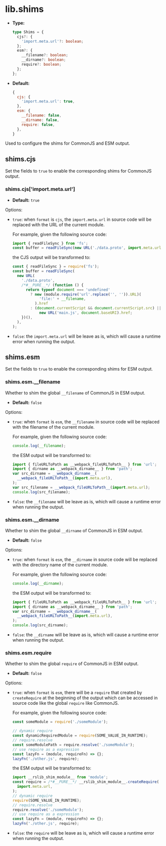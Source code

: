 # lib.shims

- **Type:**

  ```ts
  type Shims = {
    cjs?: {
      'import.meta.url'?: boolean;
    };
    esm?: {
      __filename?: boolean;
      __dirname?: boolean;
      require?: boolean;
    };
  };
  ```

- **Default:**

  ```js
  {
    cjs: {
      'import.meta.url': true,
    },
    esm: {
      __filename: false,
      __dirname: false,
      require: false,
    },
  }
  ```

Used to configure the shims for CommonJS and ESM output.

## shims.cjs

Set the fields to `true` to enable the corresponding shims for CommonJS output.

### shims.cjs['import.meta.url']

- **Default:** `true`

Options:

- `true`: when `format` is `cjs`, the `import.meta.url` in source code will be replaced with the URL of the current module.

  For example, given the following source code:

  ```js
  import { readFileSync } from 'fs';
  const buffer = readFileSync(new URL('./data.proto', import.meta.url));
  ```

  the CJS output will be transformed to:

  ```js
  const { readFileSync } = require('fs');
  const buffer = readFileSync(
    new URL(
      './data.proto',
      /*#__PURE__*/ (function () {
        return typeof document === 'undefined'
          ? new (module.require('url'.replace('', '')).URL)(
              'file:' + __filename,
            ).href
          : (document.currentScript && document.currentScript.src) ||
              new URL('main.js', document.baseURI).href;
      })(),
    ),
  );
  ```

- `false`: the `import.meta.url` will be leave as is, which will cause a runtime error when running the output.

## shims.esm

Set the fields to `true` to enable the corresponding shims for ESM output.

### shims.esm.\_\_filename

Whether to shim the global `__filename` of CommonJS in ESM output.

- **Default:** `false`

Options:

- `true`: when `format` is `esm`, the `__filename` in source code will be replaced with the filename of the current module.

  For example, given the following source code:

  ```js
  console.log(__filename);
  ```

  the ESM output will be transformed to:

  ```js
  import { fileURLToPath as __webpack_fileURLToPath__ } from 'url';
  import { dirname as __webpack_dirname__ } from 'path';
  var src_dirname = __webpack_dirname__(
    __webpack_fileURLToPath__(import.meta.url),
  );
  var src_filename = __webpack_fileURLToPath__(import.meta.url);
  console.log(src_filename);
  ```

- `false`: the `__filename` will be leave as is, which will cause a runtime error when running the output.

### shims.esm.\_\_dirname

Whether to shim the global `__dirname` of CommonJS in ESM output.

- **Default:** `false`

Options:

- `true`: when `format` is `esm`, the `__dirname` in source code will be replaced with the directory name of the current module.

  For example, given the following source code:

  ```js
  console.log(__dirname);
  ```

  the ESM output will be transformed to:

  ```js
  import { fileURLToPath as __webpack_fileURLToPath__ } from 'url';
  import { dirname as __webpack_dirname__ } from 'path';
  var src_dirname = __webpack_dirname__(
    __webpack_fileURLToPath__(import.meta.url),
  );
  console.log(src_dirname);
  ```

- `false`: the `__dirname` will be leave as is, which will cause a runtime error when running the output.

### shims.esm.require

Whether to shim the global `require` of CommonJS in ESM output.

- **Default:** `false`

Options:

- `true`: when `format` is `esm`, there will be a `require` that created by `createRequire` at the beginning of the output which can be accessed in source code like the global `require` like CommonJS.

  For example, given the following source code:

  ```js
  const someModule = require('./someModule');

  // dynamic require
  const dynamicRequiredModule = require(SOME_VALUE_IN_RUNTIME);
  // require.resolve
  const someModulePath = require.resolve('./someModule');
  // use require as a expression
  const lazyFn = (module, requireFn) => {};
  lazyFn('./other.js', require);
  ```

  the ESM output will be transformed to:

  ```js
  import __rslib_shim_module__ from 'module';
  const require = /*#__PURE__*/ __rslib_shim_module__.createRequire(
    import.meta.url,
  );
  // dynamic require
  require(SOME_VALUE_IN_RUNTIME);
  // require.resolve
  require.resolve('./someModule');
  // use require as a expression
  const lazyFn = (module, requireFn) => {};
  lazyFn('./other.js', require);
  ```

- `false`: the `require` will be leave as is, which will cause a runtime error when running the output.
